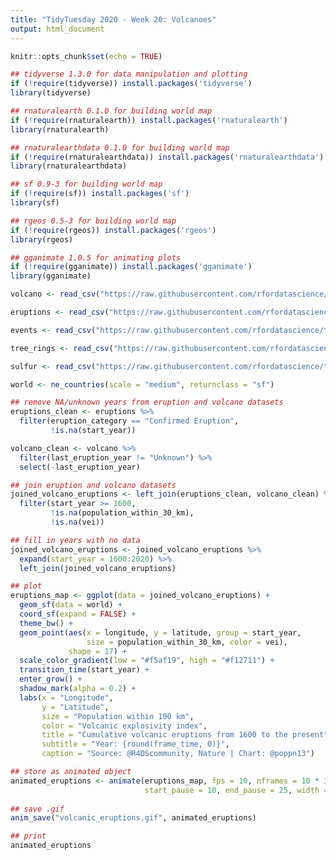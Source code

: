 ```yaml
---
title: "TidyTuesday 2020 - Week 20: Volcanoes"
output: html_document
---
```


```r
knitr::opts_chunk$set(echo = TRUE)
```

```r

## tidyverse 1.3.0 for data manipulation and plotting
if (!require(tidyverse)) install.packages('tidyverse')
library(tidyverse)

## rnaturalearth 0.1.0 for building world map
if (!require(rnaturalearth)) install.packages('rnaturalearth')
library(rnaturalearth)

## rnaturalearthdata 0.1.0 for building world map
if (!require(rnaturalearthdata)) install.packages('rnaturalearthdata')
library(rnaturalearthdata)

## sf 0.9-3 for building world map
if (!require(sf)) install.packages('sf')
library(sf)

## rgeos 0.5-3 for building world map
if (!require(rgeos)) install.packages('rgeos')
library(rgeos)

## gganimate 1.0.5 for animating plots
if (!require(gganimate)) install.packages('gganimate')
library(gganimate)

```

```r

volcano <- read_csv("https://raw.githubusercontent.com/rfordatascience/tidytuesday/master/data/2020/2020-05-12/volcano.csv")

eruptions <- read_csv("https://raw.githubusercontent.com/rfordatascience/tidytuesday/master/data/2020/2020-05-12/eruptions.csv")

events <- read_csv("https://raw.githubusercontent.com/rfordatascience/tidytuesday/master/data/2020/2020-05-12/events.csv")

tree_rings <- read_csv("https://raw.githubusercontent.com/rfordatascience/tidytuesday/master/data/2020/2020-05-12/tree_rings.csv")

sulfur <- read_csv("https://raw.githubusercontent.com/rfordatascience/tidytuesday/master/data/2020/2020-05-12/sulfur.csv")

world <- ne_countries(scale = "medium", returnclass = "sf")

```

```r

## remove NA/unknown years from eruption and volcano datasets
eruptions_clean <- eruptions %>%
  filter(eruption_category == "Confirmed Eruption",
         !is.na(start_year))

volcano_clean <- volcano %>%
  filter(last_eruption_year != "Unknown") %>%
  select(-last_eruption_year)

## join eruption and volcano datasets
joined_volcano_eruptions <- left_join(eruptions_clean, volcano_clean) %>%
  filter(start_year >= 1600,
         !is.na(population_within_30_km),
         !is.na(vei))

## fill in years with no data
joined_volcano_eruptions <- joined_volcano_eruptions %>%
  expand(start_year = 1600:2020) %>%
  left_join(joined_volcano_eruptions)

## plot
eruptions_map <- ggplot(data = joined_volcano_eruptions) + 
  geom_sf(data = world) + 
  coord_sf(expand = FALSE) +
  theme_bw() + 
  geom_point(aes(x = longitude, y = latitude, group = start_year,
                 size = population_within_30_km, color = vei),
             shape = 17) +
  scale_color_gradient(low = "#f5af19", high = "#f12711") +
  transition_time(start_year) +
  enter_grow() +
  shadow_mark(alpha = 0.2) +
  labs(x = "Longitude",
       y = "Latitude",
       size = "Population within 100 km",
       color = "Volcanic explosivity index",
       title = "Cumulative volcanic eruptions from 1600 to the present",
       subtitle = "Year: {round(frame_time, 0)}",
       caption = "Source: @R4DScommunity, Nature | Chart: @poppn13")

## store as animated object
animated_eruptions <- animate(eruptions_map, fps = 10, nframes = 10 * 30,
                              start_pause = 10, end_pause = 25, width = 800, height = 500)
  
## save .gif
anim_save("volcanic_eruptions.gif", animated_eruptions)

## print
animated_eruptions

```